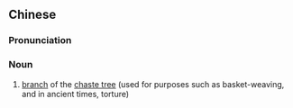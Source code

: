 {{also|荆条}}
==Chinese==
{{zh-forms|s=荆条}}

===Pronunciation===
{{zh-pron
|m=jīngtiáo,er=y
|cat=n
}}

===Noun===
{{zh-noun}}

# [[branch]] of the [[chaste tree]] (used for purposes such as basket-weaving, and in ancient times, torture)